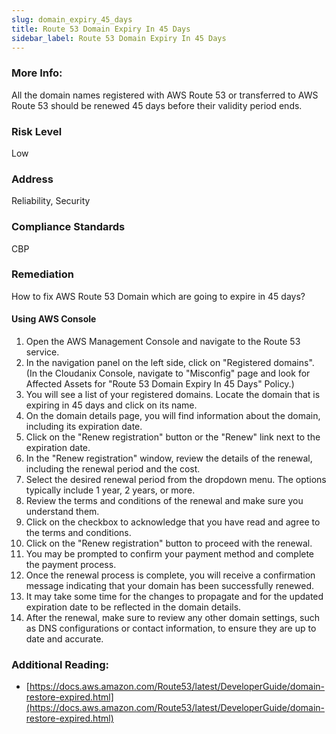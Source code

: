 ```yaml
---
slug: domain_expiry_45_days
title: Route 53 Domain Expiry In 45 Days
sidebar_label: Route 53 Domain Expiry In 45 Days
---
```


### More Info:

All the domain names registered with AWS Route 53 or transferred to AWS Route 53 should be renewed 45 days before their validity period ends.

### Risk Level

Low

### Address

Reliability, Security

### Compliance Standards

CBP

### Remediation

How to fix AWS Route 53 Domain which are going to expire in 45 days?

#### Using AWS Console

1. Open the AWS Management Console and navigate to the Route 53 service.
2. In the navigation panel on the left side, click on "Registered domains".
    (In the Cloudanix Console, navigate to "Misconfig" page and look for Affected Assets for "Route 53 Domain Expiry In 45 Days" Policy.)
3. You will see a list of your registered domains. Locate the domain that is expiring in 45 days and click on its name.
4. On the domain details page, you will find information about the domain, including its expiration date.
5. Click on the "Renew registration" button or the "Renew" link next to the expiration date.
6. In the "Renew registration" window, review the details of the renewal, including the renewal period and the cost.
7. Select the desired renewal period from the dropdown menu. The options typically include 1 year, 2 years, or more.
8. Review the terms and conditions of the renewal and make sure you understand them.
9. Click on the checkbox to acknowledge that you have read and agree to the terms and conditions.
10. Click on the "Renew registration" button to proceed with the renewal.
11. You may be prompted to confirm your payment method and complete the payment process.
12. Once the renewal process is complete, you will receive a confirmation message indicating that your domain has been successfully renewed.
13. It may take some time for the changes to propagate and for the updated expiration date to be reflected in the domain details.
14. After the renewal, make sure to review any other domain settings, such as DNS configurations or contact information, to ensure they are up to date and accurate.

### Additional Reading:

- [https://docs.aws.amazon.com/Route53/latest/DeveloperGuide/domain-restore-expired.html](https://docs.aws.amazon.com/Route53/latest/DeveloperGuide/domain-restore-expired.html) 

